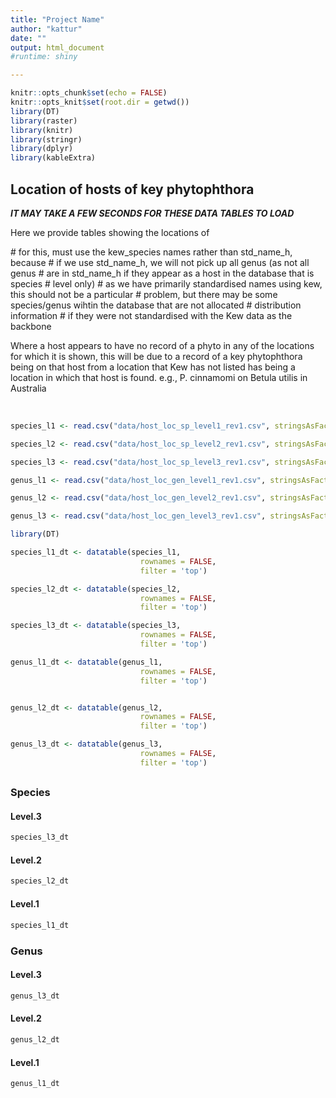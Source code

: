 ```yaml
---
title: "Project Name"
author: "kattur"
date: "" 
output: html_document 
#runtime: shiny

---
```


```r
knitr::opts_chunk$set(echo = FALSE)
knitr::opts_knit$set(root.dir = getwd())
library(DT)
library(raster)
library(knitr)
library(stringr)
library(dplyr)
library(kableExtra)
```


## Location of hosts of key phytophthora

 ***IT MAY TAKE A FEW SECONDS FOR THESE DATA TABLES TO LOAD***

Here we provide tables showing the locations of 

  # for this, must use the kew_species names rather than std_name_h, because
  # if we use std_name_h, we will not pick up all genus (as not all genus
  # are in std_name_h if they appear as a host in the database that is species
  # level only)
  # as we have primarily standardised names using kew, this should not be a particular
  # problem, but there may be some species/genus wihtin the database that are not allocated              # distribution information
  # if they were not standardised with the Kew data as the backbone


Where a host appears to have no record of a phyto in any of the locations for which it is shown, this will be
due to a record of a key phytophthora being on that host from a location that Kew has not 
listed has being a location in which that host is found. e.g., P. cinnamomi on Betula utilis in Australia



<br>


```r


species_l1 <- read.csv("data/host_loc_sp_level1_rev1.csv", stringsAsFactors = FALSE)

species_l2 <- read.csv("data/host_loc_sp_level2_rev1.csv", stringsAsFactors = FALSE)

species_l3 <- read.csv("data/host_loc_sp_level3_rev1.csv", stringsAsFactors = FALSE)

genus_l1 <- read.csv("data/host_loc_gen_level1_rev1.csv", stringsAsFactors = FALSE)

genus_l2 <- read.csv("data/host_loc_gen_level2_rev1.csv", stringsAsFactors = FALSE)

genus_l3 <- read.csv("data/host_loc_gen_level3_rev1.csv", stringsAsFactors = FALSE)


```

  

```r
library(DT)

species_l1_dt <- datatable(species_l1,
                             rownames = FALSE,
                             filter = 'top')

species_l2_dt <- datatable(species_l2,
                             rownames = FALSE,
                             filter = 'top')

species_l3_dt <- datatable(species_l3,
                             rownames = FALSE,
                             filter = 'top')

genus_l1_dt <- datatable(genus_l1,
                             rownames = FALSE,
                             filter = 'top')


genus_l2_dt <- datatable(genus_l2,
                             rownames = FALSE,
                             filter = 'top')

genus_l3_dt <- datatable(genus_l3,
                             rownames = FALSE,
                             filter = 'top') 
```

## {.tabset}

### Species{.tabset .col-leftmid}
#### Level.3 
```r
species_l3_dt   
```
#### Level.2
```r
species_l2_dt
```
#### Level.1
```r
species_l1_dt
```
##### {-}

### {-}

### Genus{.tabset .col-leftmid}
#### Level.3 
```r
genus_l3_dt   
```
#### Level.2
```r
genus_l2_dt
```
#### Level.1
```r
genus_l1_dt
```

##### {-}

### {-}

## {-}




<br>


